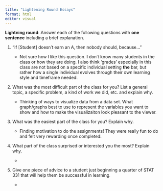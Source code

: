 ```yaml
---
title: "Lightening Round Essays"
format: html
editor: visual
---
```


**Lightning round**: Answer each of the following questions with **one sentence** including a brief explanation.

1.  "If \[Student\] doesn't earn an A, then nobody should, because..."

    -   Not sure how I like this question. I don't know many students in the class or how they are doing. I also think 'grades' especially in this class are not based on a specific individual setting **the** bar, but rather how a single individual evolves through their own learning style and timeframe needed.

2.  What was the most difficult part of the class for you? List a general topic, a specific problem, a kind of work we did, etc. and explain why.

    -   Thinking of ways to visualize data from a data set. What graph/graphs best to use to represent the variables you want to show and how to make the visualizaiton look pleasant to the viewer.

3.  What was the easiest part of the class for you? Explain why.

    -   Finding motivation to do the assignments! They were really fun to do and felt very rewarding once completed.

4.  What part of the class surprised or interested you the most? Explain why.

    -   

5.  Give one piece of advice to a student just beginning a quarter of STAT 331 that will help them be successful in learning.

    -   
